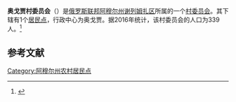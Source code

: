{{Infobox Settlement
| official_name = 奥戈贾村委员会
| native_name = Огоджинский сельсовет
| settlement_type = [[村委员会|村委员会]]
| subdivision_type = [[国家|国家]]
| subdivision_type1 = [[俄罗斯行政区划|州]]
| subdivision_type2 = [[区_(苏联)|区]]
| subdivision_name = {{RUS}}
| subdivision_name1 = [[阿穆尔州|阿穆尔州]]
| subdivision_name2 = [[谢列姆扎区|谢列姆扎区]]
| seat_type = 行政中心
| seat = 奥戈贾
| population_as_of=2016
| population_footnotes = <ref name=amurstat />
| population_total = 339
| coordinates_display = inline,title
| latd = 52 | latm = 45 | lats = 51 | latNS = N
| longd = 132 | longm = 32 | longs = 26 | longEW = E
| timezone = [[雅库茨克时间|MSK+6]]
| utc_offset = +9
| blank_name = [[俄罗斯市政土地区划代码|OKTMO编码]]
| blank_info = [http://classif.spb.ru/classificators/view/tma.php?st=A&kr=1&kod=10645418 10645418]
}}
'''奥戈贾村委员会'''（{{lang-ru|Огоджинский сельсовет}}）是[[俄罗斯联邦|俄罗斯联邦]][[阿穆尔州|阿穆尔州]][[谢列姆扎区|谢列姆扎区]]所属的一个[[村委员会|村委员会]]。其下辖有1个[[居民点|居民点]]，行政中心为奥戈贾。据2016年统计，该村委员会的人口为339人。<ref name=amurstat>{{cite web |url=http://amurstat.gks.ru/wps/wcm/connect/rosstat_ts/amurstat/resources/d600c10043769f3eb9effbdd898fc419/07_1_4.htm |title=Оценка численности населения по городским округам, муниципальным районам, городским и сельским поселениям Амурской области на 1 января 2016 года |language=ru |accessdate=2016-04-21 |archiveurl=https://www.webcitation.org/6gvsqa6qi?url=http://amurstat.gks.ru/wps/wcm/connect/rosstat_ts/amurstat/resources/d600c10043769f3eb9effbdd898fc419/07_1_4.htm |archivedate=2016-04-21 |deadurl=yes }}</ref>

== 参考文献 ==
{{reflist}}

{{Russia-stub}}

[[Category:阿穆尔州农村居民点|Category:阿穆尔州农村居民点]]
